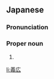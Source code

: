 ==Japanese==
{{ja-kanjitab|よし|ひろ}}

===Pronunciation===
{{ja-pron|よしひろ}}

===Proper noun===
{{ja-pos|proper|よしひろ}}

# {{given name|male|lang=ja|sort=よしひろ}}

[[li:義広]]